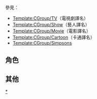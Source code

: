 {{CGroupH|name=Futurama|desc=-{zh-hans:飞出个未来;zh-hk:乃出個未來;zh-tw:飛出個未來;}-}}<noinclude>

參見：

*[[Template:CGroup/TV]]（電視劇譯名）
*[[Template:CGroup/Show]]（藝人譯名）
*[[Template:CGroup/Movie]]（電影譯名）
*[[Template:CGroup/Cartoon]]（卡通譯名）
*[[Template:CGroup/Simpsons]]

[[Category:ACG公共轉換組模板|{{SUBPAGENAME}}]][[Category:乃出個未來|*]]
<!--臺灣轉換字詞來源由FOX頻道字幕-->

== 角色 ==</noinclude>
{{CItemLan|zh-cn:菲利浦·弗莱; zh-tw:菲利浦·弗萊; zh-hk:阿乃;|Philip J. Fry}}
{{CItemLan|zh-cn:莉拉; zh-tw:莉拉; zh-hk:莉娜; |Leela}}
{{CItemLan|zh-cn:班德; zh-tw:班德; zh-hk:傻機;|Bender}}
{{CItemLan|zh-cn:休伯特·法兹沃斯; zh-tw:休伯特·法茲沃斯;zh-hk:乃到應一應;|Hubert Farnsworth}}
{{CItemLan|zh-cn:休伯特·法兹沃斯教授; zh-tw:休伯特·法茲沃斯教授;zh-hk:乃到應一應博士;|Professor Hubert Farnsworth}}
{{CItemLan|zh-cn:佐艾伯格; zh-tw:佐艾伯格; zh-hk:紅魷;|Zoidberg}}
{{CItemLan|zh-hans:阿尔·戈尔;zh-hk:阿爾·戈爾;zh-tw:艾爾·高爾;|Al Gore}}
{{CItemLan|zh-cn:理查德·尼克松; zh-tw:理查·尼克森; zh-hk:李察·尼克遜;|Richard Nixon}}
<noinclude>

== 其他 ==</noinclude>
{{CItemLan|zh-cn:飞出个未來;zh-tw:飛出個未來;zh-hk:乃出個未來|Futurama}}
{{CItemLan|zh-cn:飞出;zh-tw:飛出;zh-hk:乃出|-rama}}
{{CItemLan|zh-cn:辛普森一家;zh-tw:辛普森家庭;zh-hk:阿森一族|The Simpsons}}
{{CItemLan|zh-hans:黑客帝国;zh-hk:廿二世紀殺人網絡;zh-tw:駭客任務;|The Matrix}}
{{CItemLan|zh-hans:奥普拉·温弗里;zh-hk:奧花·雲費;zh-tw:歐普拉·溫芙蕾;|Oprah Gail Winfrey}}
{{CItemLan|zh-cn:无因的反叛; zh-tw:養子不教誰之過; zh-hk:阿飛正傳;|Rebel Without a Cause}}
{{CItemLan|zh-hans:伏都教;zh-hk:伏都教;zh-tw:巫毒教;|West African Vodun}}
{{CItemLan|zh:星艦奇航記;zh-cn:星际旅行;zh-tw:星艦迷航記;zh-hk:星空奇遇記;|Star Trek}}
{{CItemLan|zh-hans:星际旅行：下一代;zh-hk:新星空奇遇記;zh-tw:銀河飛龍;|Star Trek: The Next Generation}}
{{CItemLan|zh-cn:詹姆斯·迪恩; zh-tw:詹姆斯·狄恩; zh-hk:占士·甸;|James Dean}}

{{CItemLan|zh-hans:T恤;zh-hk:T裇;zh-tw:T恤;|T-Shirt}}
{{CItemLan|zh-hans:比萨;zh-hk:披薩;zh-tw:披薩;|Pizza}}
{{CItemLan|zh-cn:新泽西; zh-tw:紐澤西; zh-hk:新澤西;|New Jersey}}
{{CItemLan|zh-cn:奥利维埃·梅西安; zh-hk:奧利華·梅湘; zh-tw:奧立佛·梅湘;|Olivier Messiaen}}
{{CItemLan|zh-cn:神秘博士;zh-tw:超時空博士;zh-hk:異世奇人;|original=Doctor Who}}
<noinclude>

{{CGroupF}}